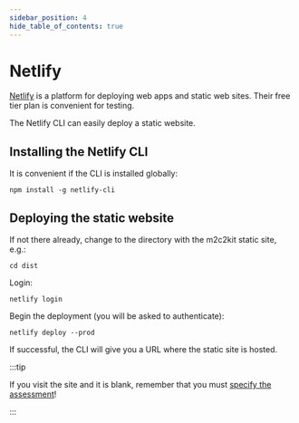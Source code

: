 ```yaml
---
sidebar_position: 4
hide_table_of_contents: true
---
```


# Netlify

[Netlify](https://www.netlify.com) is a platform for deploying web apps and static web sites. Their free tier plan is convenient for testing.

The Netlify CLI can easily deploy a static website.

## Installing the Netlify CLI

It is convenient if the CLI is installed globally:

```
npm install -g netlify-cli
```

## Deploying the static website

If not there already, change to the directory with the m2c2kit static site, e.g.:

```
cd dist
```

Login:

```
netlify login
```

Begin the deployment (you will be asked to authenticate):

```
netlify deploy --prod
```

If successful, the CLI will give you a URL where the static site is hosted.

:::tip

If you visit the site and it is blank, remember that you must [specify the assessment](./site-usage#specifying-the-assessment)!

:::